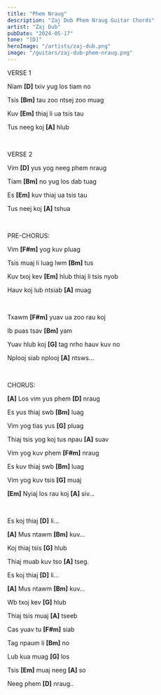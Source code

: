 ```yaml
---
title: "Phem Nraug"
description: "Zaj Dub Phem Nraug Guitar Chords"
artist: "Zaj Dub"
pubDate: "2024-05-17"
tone: "[D]"
heroImage: "/artists/zaj-dub.png"
image: "/guitars/zaj-dub-phem-nraug.png"
---
```


VERSE 1

Niam <b>[D]</b> txiv yug los tiam no

Tsis <b>[Bm]</b> tau zoo ntsej zoo muag

Kuv <b>[Em]</b> thiaj li ua tsis tau

Tus neeg koj <b>[A]</b> hlub

<br />

VERSE 2

Vim <b>[D]</b> yus yog neeg phem nraug

Tiam <b>[Bm]</b> no yug los dab tuag

Es <b>[Em]</b> kuv thiaj ua tsis tau

Tus neej koj <b>[A]</b> tshua

<br />

PRE-CHORUS:

Vim <b>[F#m]</b> yog kuv pluag

Tsis muaj li luag lwm <b>[Bm]</b> tus

Kuv txoj kev <b>[Em]</b> hlub thiaj li tsis nyob

Hauv koj lub ntsiab <b>[A]</b> muag

<br />

Txawm <b>[F#m]</b> yuav ua zoo rau koj

Ib puas tsav <b>[Bm]</b> yam

Yuav hlub koj <b>[G]</b> tag nrho hauv kuv no

Nplooj siab nplooj <b>[A]</b> ntsws…

<br />

CHORUS:

<b>[A]</b> Los vim yus phem <b>[D]</b> nraug

Es yus thiaj swb <b>[Bm]</b> luag

Vim yog tias yus <b>[G]</b> pluag

Thiaj tsis yog koj tus npau <b>[A]</b> suav

Vim yog kuv phem <b>[F#m]</b> nraug

Es kuv thiaj swb <b>[Bm]</b> luag

Vim yog kuv tsis <b>[G]</b> muaj

<b>[Em]</b> Nyiaj los rau koj <b>[A]</b> siv…

<br />

Es koj thiaj <b>[D]</b> li…

<b>[A]</b> Mus ntawm <b>[Bm]</b> kuv…

Koj thiaj tsis <b>[G]</b> hlub

Thiaj muab kuv tso <b>[A]</b> tseg.

Es koj thiaj <b>[D]</b> li…

<b>[A]</b> Mus ntawm <b>[Bm]</b> kuv…

Wb txoj kev <b>[G]</b> hlub

Thiaj tsis muaj <b>[A]</b> tseeb

Cas yuav tu <b>[F#m]</b> siab

Tag npaum li <b>[Bm]</b> no

Lub kua muag <b>[G]</b> los

Tsis <b>[Em]</b> muaj neeg <b>[A]</b> so

Neeg phem <b>[D]</b> nraug..
